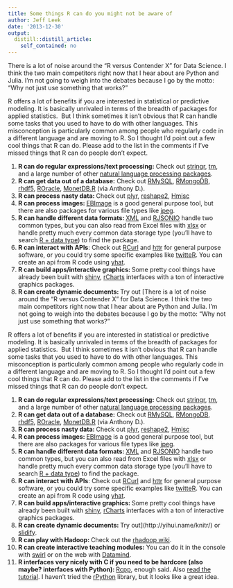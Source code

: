 ```yaml
---
title: Some things R can do you might not be aware of
author: Jeff Leek
date: '2013-12-30'
output:
  distill::distill_article:
    self_contained: no
---
```


There is a lot of noise around the "R versus Contender X" for Data Science. I think the two main competitors right now that I hear about are Python and Julia. I'm not going to weigh into the debates because I go by the motto: "Why not just use something that works?"

R offers a lot of benefits if you are interested in statistical or predictive modeling. It is basically unrivaled in terms of the breadth of packages for applied statistics.  But I think sometimes it isn't obvious that R can handle some tasks that you used to have to do with other languages. This misconception is particularly common among people who regularly code in a different language and are moving to R. So I thought I'd point out a few cool things that R can do. Please add to the list in the comments if I've missed things that R can do people don't expect.

  1. **R can do regular expressions/text processing:** Check out [stringr](http://cran.r-project.org/web/packages/stringr/index.html), [tm](http://cran.r-project.org/web/packages/tm/index.html), and a large number of other [natural language processing packages](http://cran.r-project.org/web/views/NaturalLanguageProcessing.html).
  2. **R can get data out of a database:** Check out [RMySQL](http://cran.r-project.org/web/packages/RMySQL/index.html), [RMongoDB](http://cran.r-project.org/web/packages/rmongodb/index.html), [rhdf5](http://www.bioconductor.org/packages/release/bioc/html/rhdf5.html), [ROracle](http://cran.r-project.org/web/packages/ROracle/index.html), [MonetDB.R](http://monetr.r-forge.r-project.org/) (via Anthony D.).
  3. **R can process nasty data: **Check out [plyr](http://cran.r-project.org/web/packages/plyr/index.html), [reshape2](http://cran.r-project.org/web/packages/reshape2/index.html), [Hmisc](http://cran.r-project.org/web/packages/Hmisc/index.html)
  4. **R can process images: **[EBImage](http://www.bioconductor.org/packages/2.13/bioc/html/EBImage.html) is a good general purpose tool, but there are also packages for various file types like [jpeg](http://cran.fhcrc.org/web/packages/jpeg/index.html).
  5. **R can handle different data formats: **[XML](http://cran.r-project.org/web/packages/XML/index.html) and [RJSONIO](http://cran.r-project.org/web/packages/RJSONIO/index.html) handle two common types, but you can also read from Excel files with [xlsx](http://cran.r-project.org/web/packages/xlsx/index.html) or handle pretty much every common data storage type (you'll have to search [R + data type](http://lmgtfy.com/?q=R+%2B+data+type)) to find the package.
  6. **R can interact with APIs**: Check out [RCurl](http://cran.r-project.org/web/packages/RCurl/index.html) and [httr](http://cran.r-project.org/web/packages/httr/) for general purpose software, or you could try some specific examples like [twitteR](http://cran.r-project.org/web/packages/twitteR/index.html). You can create an api from R code using [yhat](http://yhathq.com/).
  7. **R can build apps/interactive graphics: **Some pretty cool things have already been built with [shiny](http://www.rstudio.com/shiny/), [rCharts](http://rcharts.io/) interfaces with a ton of interactive graphics packages.
  8. **R can create dynamic documents: **Try out [There is a lot of noise around the "R versus Contender X" for Data Science. I think the two main competitors right now that I hear about are Python and Julia. I'm not going to weigh into the debates because I go by the motto: "Why not just use something that works?"

R offers a lot of benefits if you are interested in statistical or predictive modeling. It is basically unrivaled in terms of the breadth of packages for applied statistics.  But I think sometimes it isn't obvious that R can handle some tasks that you used to have to do with other languages. This misconception is particularly common among people who regularly code in a different language and are moving to R. So I thought I'd point out a few cool things that R can do. Please add to the list in the comments if I've missed things that R can do people don't expect.

  1. **R can do regular expressions/text processing:** Check out [stringr](http://cran.r-project.org/web/packages/stringr/index.html), [tm](http://cran.r-project.org/web/packages/tm/index.html), and a large number of other [natural language processing packages](http://cran.r-project.org/web/views/NaturalLanguageProcessing.html).
  2. **R can get data out of a database:** Check out [RMySQL](http://cran.r-project.org/web/packages/RMySQL/index.html), [RMongoDB](http://cran.r-project.org/web/packages/rmongodb/index.html), [rhdf5](http://www.bioconductor.org/packages/release/bioc/html/rhdf5.html), [ROracle](http://cran.r-project.org/web/packages/ROracle/index.html), [MonetDB.R](http://monetr.r-forge.r-project.org/) (via Anthony D.).
  3. **R can process nasty data: **Check out [plyr](http://cran.r-project.org/web/packages/plyr/index.html), [reshape2](http://cran.r-project.org/web/packages/reshape2/index.html), [Hmisc](http://cran.r-project.org/web/packages/Hmisc/index.html)
  4. **R can process images: **[EBImage](http://www.bioconductor.org/packages/2.13/bioc/html/EBImage.html) is a good general purpose tool, but there are also packages for various file types like [jpeg](http://cran.fhcrc.org/web/packages/jpeg/index.html).
  5. **R can handle different data formats: **[XML](http://cran.r-project.org/web/packages/XML/index.html) and [RJSONIO](http://cran.r-project.org/web/packages/RJSONIO/index.html) handle two common types, but you can also read from Excel files with [xlsx](http://cran.r-project.org/web/packages/xlsx/index.html) or handle pretty much every common data storage type (you'll have to search [R + data type](http://lmgtfy.com/?q=R+%2B+data+type)) to find the package.
  6. **R can interact with APIs**: Check out [RCurl](http://cran.r-project.org/web/packages/RCurl/index.html) and [httr](http://cran.r-project.org/web/packages/httr/) for general purpose software, or you could try some specific examples like [twitteR](http://cran.r-project.org/web/packages/twitteR/index.html). You can create an api from R code using [yhat](http://yhathq.com/).
  7. **R can build apps/interactive graphics: **Some pretty cool things have already been built with [shiny](http://www.rstudio.com/shiny/), [rCharts](http://rcharts.io/) interfaces with a ton of interactive graphics packages.
  8. **R can create dynamic documents: **Try out](http://yihui.name/knitr/) or [slidify](http://slidify.org/).
  9. **R can play with Hadoop: **Check out the [rhadoop wiki](https://github.com/RevolutionAnalytics/RHadoop/wiki).
 10. **R can create interactive teaching modules:** You can do it in the console with [swirl](http://swirlstats.com/) or on the web with [Datamind](http://www.datacamp.com/).
 11. **R interfaces very nicely with C if you need to be hardcore (also maybe? interfaces with Python): **[Rcpp](http://dirk.eddelbuettel.com/code/rcpp.html), enough said. Also [read the tutorial](http://adv-r.had.co.nz/Rcpp.html). I haven't tried the [rPython](http://cran.r-project.org/web/packages/rPython/rPython.pdf) library, but it looks like a great idea.
